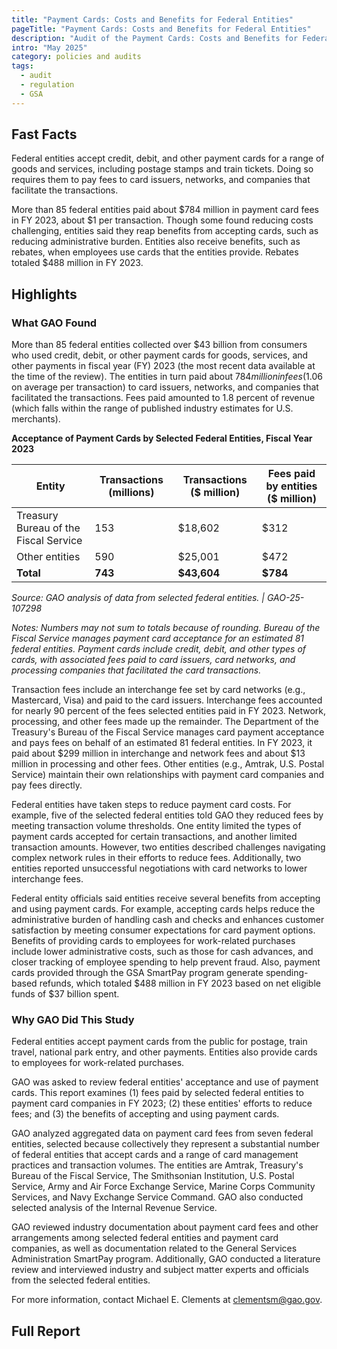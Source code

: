 ```yaml
---
title: "Payment Cards: Costs and Benefits for Federal Entities"
pageTitle: "Payment Cards: Costs and Benefits for Federal Entities"
description: "Audit of the Payment Cards: Costs and Benefits for Federal Entities."
intro: "May 2025"
category: policies and audits
tags:
  - audit
  - regulation
  - GSA
---
```



<LinkButton link="https://www.gao.gov/products/gao-25-107298" text="View audit highlights" />

## Fast Facts
Federal entities accept credit, debit, and other payment cards for a range of goods and services, including postage stamps and train tickets. Doing so requires them to pay fees to card issuers, networks, and companies that facilitate the transactions.

More than 85 federal entities paid about $784 million in payment card fees in FY 2023, about $1 per transaction. Though some found reducing costs challenging, entities said they reap benefits from accepting cards, such as reducing administrative burden. Entities also receive benefits, such as rebates, when employees use cards that the entities provide. Rebates totaled $488 million in FY 2023.


## Highlights
### What GAO Found
More than 85 federal entities collected over $43 billion from consumers who used credit, debit, or other payment cards for goods, services, and other payments in fiscal year (FY) 2023 (the most recent data available at the time of the review). The entities in turn paid about $784 million in fees ($1.06 on average per transaction) to card issuers, networks, and companies that facilitated the transactions. Fees paid amounted to 1.8 percent of revenue (which falls within the range of published industry estimates for U.S. merchants).

**Acceptance of Payment Cards by Selected Federal Entities, Fiscal Year 2023**

| Entity                                | Transactions (millions) | Transactions ($ million) | Fees paid by entities ($ million) |
|---------------------------------------|-------------------------|--------------------------|-----------------------------------|
| Treasury Bureau of the Fiscal Service | 153                     | $18,602                  | $312                              |
| Other entities                        | 590                     | $25,001                  | $472                              |
| **Total**                             | **743**                 | **$43,604**              | **$784**                          |

*Source: GAO analysis of data from selected federal entities. | GAO-25-107298*

*Notes: Numbers may not sum to totals because of rounding. Bureau of the Fiscal Service manages payment card acceptance for an estimated 81 federal entities. Payment cards include credit, debit, and other types of cards, with associated fees paid to card issuers, card networks, and processing companies that facilitated the card transactions.*


Transaction fees include an interchange fee set by card networks (e.g., Mastercard, Visa) and paid to the card issuers. Interchange fees accounted for nearly 90 percent of the fees selected entities paid in FY 2023. Network, processing, and other fees made up the remainder. The Department of the Treasury's Bureau of the Fiscal Service manages card payment acceptance and pays fees on behalf of an estimated 81 federal entities. In FY 2023, it paid about $299 million in interchange and network fees and about $13 million in processing and other fees. Other entities (e.g., Amtrak, U.S. Postal Service) maintain their own relationships with payment card companies and pay fees directly.

Federal entities have taken steps to reduce payment card costs. For example, five of the selected federal entities told GAO they reduced fees by meeting transaction volume thresholds. One entity limited the types of payment cards accepted for certain transactions, and another limited transaction amounts. However, two entities described challenges navigating complex network rules in their efforts to reduce fees. Additionally, two entities reported unsuccessful negotiations with card networks to lower interchange fees.

Federal entity officials said entities receive several benefits from accepting and using payment cards. For example, accepting cards helps reduce the administrative burden of handling cash and checks and enhances customer satisfaction by meeting consumer expectations for card payment options. Benefits of providing cards to employees for work-related purchases include lower administrative costs, such as those for cash advances, and closer tracking of employee spending to help prevent fraud. Also, payment cards provided through the GSA SmartPay program generate spending-based refunds, which totaled $488 million in FY 2023 based on net eligible funds of $37 billion spent.

### Why GAO Did This Study
Federal entities accept payment cards from the public for postage, train travel, national park entry, and other payments. Entities also provide cards to employees for work-related purchases.

GAO was asked to review federal entities' acceptance and use of payment cards. This report examines (1) fees paid by selected federal entities to payment card companies in FY 2023; (2) these entities' efforts to reduce fees; and (3) the benefits of accepting and using payment cards.

GAO analyzed aggregated data on payment card fees from seven federal entities, selected because collectively they represent a substantial number of federal entities that accept cards and a range of card management practices and transaction volumes. The entities are Amtrak, Treasury's Bureau of the Fiscal Service, The Smithsonian Institution, U.S. Postal Service, Army and Air Force Exchange Service, Marine Corps Community Services, and Navy Exchange Service Command. GAO also conducted selected analysis of the Internal Revenue Service.

GAO reviewed industry documentation about payment card fees and other arrangements among selected federal entities and payment card companies, as well as documentation related to the General Services Administration SmartPay program. Additionally, GAO conducted a literature review and interviewed industry and subject matter experts and officials from the selected federal entities.

For more information, contact Michael E. Clements at clementsm@gao.gov.

## Full Report
<LinkButton link="https://files.gao.gov/reports/GAO-25-107298/index.html?_gl=1*c4ainj*_ga*NTE2NzgwODE0LjE3MTc3NjQ0Mjg.*_ga_V393SNS3SR*czE3NDkwNDY5MjckbzEyJGcwJHQxNzQ5MDQ2OTI3JGo2MCRsMCRoMA.." text="View Full Report" />
